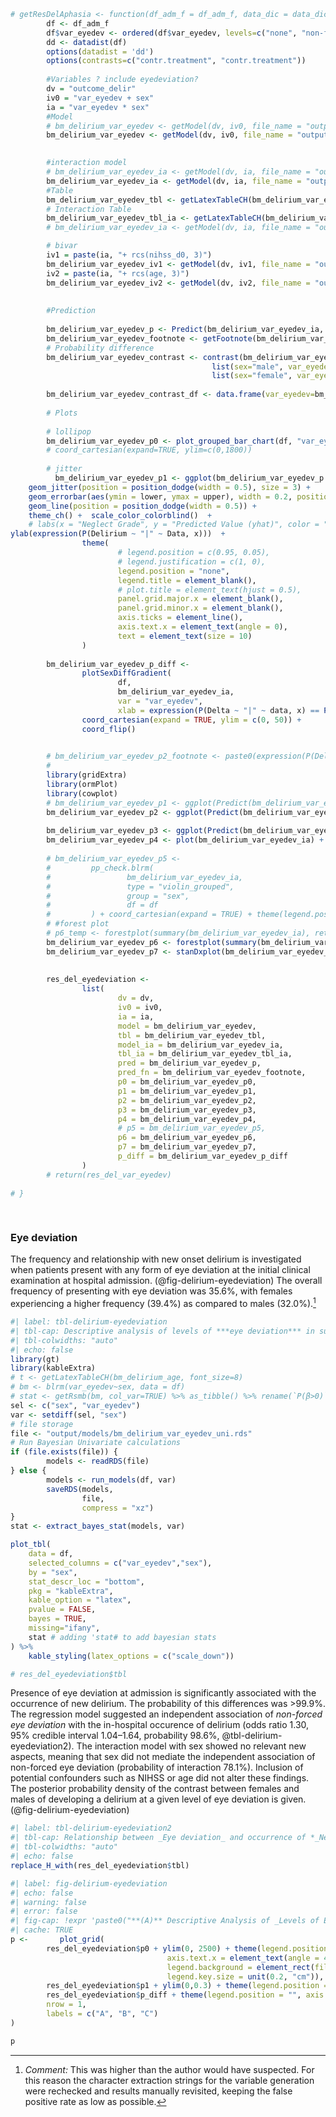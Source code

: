 ```r
# getResDelAphasia <- function(df_adm_f = df_adm_f, data_dic = data_dic){
        df <- df_adm_f
        df$var_eyedev <- ordered(df$var_eyedev, levels=c("none", "non-forced", "forced"))
        dd <- datadist(df)
        options(datadist = 'dd')
        options(contrasts=c("contr.treatment", "contr.treatment"))
        
        #Variables ? include eyedeviation?
        dv = "outcome_delir"
        iv0 = "var_eyedev + sex"
        ia = "var_eyedev * sex"
        #Model
        # bm_delirium_var_eyedev <- getModel(dv, iv0, file_name = "output/models/bm_delirium_var_eyedev", data = df, force_overwrite = FALSE)
        bm_delirium_var_eyedev <- getModel(dv, iv0, file_name = "output/models/bm_delirium_var_eyedev", data = df, force_overwrite = FALSE)

        
        #interaction model
        # bm_delirium_var_eyedev_ia <- getModel(dv, ia, file_name = "output/models/bm_delirium_var_eyedev_ia", data = df, force_overwrite = FALSE)
        bm_delirium_var_eyedev_ia <- getModel(dv, ia, file_name = "output/models/bm_delirium_var_eyedev_ia", data = df, force_overwrite = FALSE)
        #Table
        bm_delirium_var_eyedev_tbl <- getLatexTableCH(bm_delirium_var_eyedev, font_size=8)
        # Interaction Table
        bm_delirium_var_eyedev_tbl_ia <- getLatexTableCH(bm_delirium_var_eyedev_ia, font_size=8, interactions_only = TRUE)
        # bm_delirium_var_eyedev_ia <- getModel(dv, ia, file_name = "output/models/bm_delirium_var_eyedev_ia", data = df, force_overwrite = FALSE, imputation = TRUE)

        # bivar
        iv1 = paste(ia, "+ rcs(nihss_d0, 3)")
        bm_delirium_var_eyedev_iv1 <- getModel(dv, iv1, file_name = "output/models/bm_delirium_var_eyedev_iv1", data = df, force_overwrite = FALSE)
        iv2 = paste(ia, "+ rcs(age, 3)")
        bm_delirium_var_eyedev_iv2 <- getModel(dv, iv2, file_name = "output/models/bm_delirium_var_eyedev_iv2", data = df, force_overwrite = FALSE)
        
        
        #Prediction
        
        bm_delirium_var_eyedev_p <- Predict(bm_delirium_var_eyedev_ia, var_eyedev,  sex, funint=FALSE, fun=plogis, conf.int = TRUE)
        bm_delirium_var_eyedev_footnote <- getFootnote(bm_delirium_var_eyedev_p)
        # Probability difference
        bm_delirium_var_eyedev_contrast <- contrast(bm_delirium_var_eyedev_ia, 
                                             list(sex="male", var_eyedev=c(bm_delirium_var_eyedev_p$var_eyedev)),
                                             list(sex="female", var_eyedev=c(bm_delirium_var_eyedev_p$var_eyedev)))
        
        bm_delirium_var_eyedev_contrast_df <- data.frame(var_eyedev=bm_delirium_var_eyedev_contrast$var_eyedev, probability=bm_delirium_var_eyedev_contrast$PP)
        
        # Plots
        
        # lollipop
        bm_delirium_var_eyedev_p0 <- plot_grouped_bar_chart(df, "var_eyedev", "sex", chart_type = "lollipop")  
        # coord_cartesian(expand=TRUE, ylim=c(0,1800))
        
        # jitter
          bm_delirium_var_eyedev_p1 <- ggplot(bm_delirium_var_eyedev_p %>% as_tibble(), aes(x = var_eyedev, y = yhat, color = sex, group = sex)) +
    geom_jitter(position = position_dodge(width = 0.5), size = 3) +  
    geom_errorbar(aes(ymin = lower, ymax = upper), width = 0.2, position = position_dodge(width = 0.5)) +  # Adding error bars with the same jitter
    geom_line(position = position_dodge(width = 0.5)) + 
    theme_ch() +  scale_color_colorblind()  +
    # labs(x = "Neglect Grade", y = "Predicted Value (yhat)", color = "Sex") +  # Adding labels + coor_flip()
ylab(expression(P(Delirium ~ "|" ~ Data, x)))  +
                theme(
                        # legend.position = c(0.95, 0.05),
                        # legend.justification = c(1, 0),
                        legend.position = "none",
                        legend.title = element_blank(),
                        # plot.title = element_text(hjust = 0.5),
                        panel.grid.major.x = element_blank(),
                        panel.grid.minor.x = element_blank(),
                        axis.ticks = element_line(),
                        axis.text.x = element_text(angle = 0),
                        text = element_text(size = 10)
                )
        
        bm_delirium_var_eyedev_p_diff <-
                plotSexDiffGradient(
                        df,
                        bm_delirium_var_eyedev_ia,
                        var = "var_eyedev",
                        xlab = expression(P(Delta ~ "|" ~ data, x) == P(theta[F]-theta[M]))) +
                coord_cartesian(expand = TRUE, ylim = c(0, 50)) +
                coord_flip()
        

        # bm_delirium_var_eyedev_p2_footnote <- paste0(expression(P(Delta ~ "|" ~ data, x)), " is the posterior probability density of the contrast between females and males of developing a delirium at a given level of eyedeviation x.")
        # 
        library(gridExtra)
        library(ormPlot)
        library(cowplot)
        # bm_delirium_var_eyedev_p1 <- ggplot(Predict(bm_delirium_var_eyedev_ia, var_eyedev)) + theme_ch() + scale_color_viridis(discrete = TRUE, option = "D") + theme(plot.margin = unit(c(0.5,0,0,0.5), "cm"))
        bm_delirium_var_eyedev_p2 <- ggplot(Predict(bm_delirium_var_eyedev_ia, sex)) + theme_ch() + scale_color_viridis(discrete = TRUE, option = "D") + coord_cartesian(expand = TRUE, ylim = c(-4, 0)) + theme(plot.margin = unit(c(0.5,0,0,0.5), "cm"))
        
        bm_delirium_var_eyedev_p3 <- ggplot(Predict(bm_delirium_var_eyedev_ia, var_eyedev, sex, conf.int = FALSE)) + theme_ch() + scale_color_viridis(discrete = TRUE, option = "D")+ theme(plot.margin = unit(c(0.5,0,0,0.5), "cm")) 
        bm_delirium_var_eyedev_p4 <- plot(bm_delirium_var_eyedev_ia) + theme_ch() + scale_color_viridis(discrete = TRUE, option = "D") + coord_cartesian(expand = TRUE, xlim = c(-3, 3)) + theme(plot.margin = unit(c(0.5,0,0,0.5), "cm"))
        
        # bm_delirium_var_eyedev_p5 <-
        #         pp_check.blrm(
        #                 bm_delirium_var_eyedev_ia,
        #                 type = "violin_grouped",
        #                 group = "sex",
        #                 df = df
        #         ) + coord_cartesian(expand = TRUE) + theme(legend.position = "top", plot.margin = unit(c(0.5, 0, 0, 1), "cm"))
        # #forest plot
        # p6_temp <- forestplot(summary(bm_delirium_var_eyedev_ia), return_ggplots = TRUE)
        bm_delirium_var_eyedev_p6 <- forestplot(summary(bm_delirium_var_eyedev), return_ggplots = TRUE)
        bm_delirium_var_eyedev_p7 <- stanDxplot(bm_delirium_var_eyedev_ia, which="sex=male") + theme_ch() + coord_cartesian(expand = TRUE, xlim=c(0,1400), ylim=c(-10,25)) + coord_flip() + theme(plot.margin = unit(c(0.5,0,0,0.5), "cm"))
        
        
        res_del_eyedeviation <-
                list(
                        dv = dv,
                        iv0 = iv0,
                        ia = ia,
                        model = bm_delirium_var_eyedev,
                        tbl = bm_delirium_var_eyedev_tbl,
                        model_ia = bm_delirium_var_eyedev_ia,
                        tbl_ia = bm_delirium_var_eyedev_tbl_ia,
                        pred = bm_delirium_var_eyedev_p,
                        pred_fn = bm_delirium_var_eyedev_footnote,
                        p0 = bm_delirium_var_eyedev_p0,
                        p1 = bm_delirium_var_eyedev_p1,
                        p2 = bm_delirium_var_eyedev_p2,
                        p3 = bm_delirium_var_eyedev_p3,
                        p4 = bm_delirium_var_eyedev_p4,
                        # p5 = bm_delirium_var_eyedev_p5,
                        p6 = bm_delirium_var_eyedev_p6,
                        p7 = bm_delirium_var_eyedev_p7,
                        p_diff = bm_delirium_var_eyedev_p_diff
                )
        # return(res_del_var_eyedev)
        
# }
        
            

```

### Eye deviation

The frequency and relationship with new onset delirium is investigated when patients present with any form of eye deviation at the initial clinical examination at hospital admission. (@fig-delirium-eyedeviation) The overall frequency of presenting with eye deviation was 35.6%, with females experiencing a higher frequency (39.4%) as compared to males (32.0%).[^results_eyedeviation-1]

[^results_eyedeviation-1]: *Comment:* This was higher than the author would have suspected. For this reason the character extraction strings for the variable generation were rechecked and results manually revisited, keeping the false positive rate as low as possible.

```r
#| label: tbl-delirium-eyedeviation
#| tbl-cap: Descriptive analysis of levels of ***eye deviation*** in subgroups of sex
#| tbl-colwidths: "auto"
#| echo: false
library(gt)
library(kableExtra)
# t <- getLatexTableCH(bm_delirium_age, font_size=8)
# bm <- blrm(var_eyedev~sex, data = df)
# stat <- getRsmb(bm, col_var=TRUE) %>% as_tibble() %>% rename(`P(β>0)`=P)
sel <- c("sex", "var_eyedev")
var <- setdiff(sel, "sex")
# file storage
file <- "output/models/bm_delirium_var_eyedev_uni.rds"
# Run Bayesian Univariate calculations
if (file.exists(file)) {
        models <- readRDS(file)
} else {
        models <- run_models(df, var)
        saveRDS(models,
                file,
                compress = "xz")
}
stat <- extract_bayes_stat(models, var)

plot_tbl(
    data = df,
    selected_columns = c("var_eyedev","sex"),
    by = "sex",
    stat_descr_loc = "bottom",
    pkg = "kableExtra",
    kable_option = "latex",
    pvalue = FALSE,
    bayes = TRUE,
    missing="ifany",
    stat # adding 'stat# to add bayesian stats
) %>%
    kable_styling(latex_options = c("scale_down"))

# res_del_eyedeviation$tbl
```

Presence of eye deviation at admission is significantly associated with the occurrence of new delirium. The probability of this differences was \>99.9%. The regression model suggested an independent association of *non-forced eye deviation* with the in-hospital occurence of delirium (odds ratio 1.30, 95% credible interval 1.04--1.64, probability 98.6%, @tbl-delirium-eyedeviation2). The interaction model with sex showed no relevant new aspects, meaning that sex did not mediate the independent association of non-forced eye deviation (probability of interaction 78.1%). Inclusion of potential confounders such as NIHSS or age did not alter these findings. The posterior probability density of the contrast between females and males of developing a delirium at a given level of eye deviation is given. (@fig-delirium-eyedeviation)

```r
#| label: tbl-delirium-eyedeviation2
#| tbl-cap: Relationship between _Eye deviation_ and occurrence of *_New Delirium_*
#| tbl-colwidths: "auto"
#| echo: false
replace_H_with(res_del_eyedeviation$tbl)
```

```r
#| label: fig-delirium-eyedeviation
#| echo: false
#| warning: false
#| error: false
#| fig-cap: !expr 'paste0("**(A)** Descriptive Analysis of _Levels of Eye Deviation (no, non-forced, forced)_ stratified by biological sex. **(B)** Probability of Occurrence of a New Delirium given the different levels of Eye Deviation comparing females and males, **(C)** Differences in posterior probability of females - males in each level of Eye Deviation")'
#| cache: TRUE
p <-       plot_grid(
        res_del_eyedeviation$p0 + ylim(0, 2500) + theme(legend.position = c(0.83,0.95), 
                                   axis.text.x = element_text(angle = 45, hjust = 1),
                                   legend.background = element_rect(fill = NA),
                                   legend.key.size = unit(0.2, "cm")),
        res_del_eyedeviation$p1 + ylim(0,0.3) + theme(legend.position = "", axis.text.x = element_text(angle = 45, hjust = 1)),
        res_del_eyedeviation$p_diff + theme(legend.position = "", axis.text.x = element_text(angle = 45, hjust = 1)),
        nrow = 1,
        labels = c("A", "B", "C")
)

p

```
